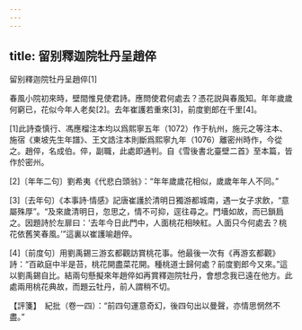 ```yaml
---
---
---
```

title: 留别釋迦院牡丹呈趙倅
---



留别釋迦院牡丹呈趙倅[1]


春風小院初來時，壁間惟見使君詩。應問使君何處去？憑花説與春風知。年年歲歲何窮已，花似今年人老矣[2]。去年崔護若重來[3]，前度劉郎在千里[4]。

[1]此詩查慎行、馮應榴注本均以爲熙寧五年（1072）作于杭州，施元之等注本、施宿《東坡先生年譜》、王文誥注本則斷爲熙寧九年（1076）離密州時作，今從之。趙倅，名成伯。倅，副職，此處即通判。自《雪後書北臺壁二首》至本篇，皆作於密州。

[2]〔年年二句〕劉希夷《代悲白頭翁》：“年年歲歲花相似，歲歲年年人不同。”

[3]〔去年句〕《本事詩·情感》記唐崔護於清明日獨游都城南，遇一女子求飲，“意屬殊厚”。“及來歲清明日，忽思之，情不可抑，逕往尋之。門墻如故，而已鎖扃之。因題詩於左扉曰：‘去年今日此門中，人面桃花相映紅。人面只今何處去？桃花依舊笑春風。’”這裏以崔護喻趙倅。

[4]〔前度句〕用劉禹錫三游玄都觀訪賞桃花事。他最後一次有《再游玄都觀》詩：“百畝庭中半是苔，桃花開盡菜花開。種桃道士歸何處？前度劉郎今又來。”這以劉禹錫自比。結兩句懸擬來年趙倅如再賞釋迦院牡丹，會想念我已遠在他方。此處兩用桃花典故，而題云牡丹，前人謂稍不切。

【評箋】　紀批（卷一四）：“前四句運意奇幻，後四句出以曼聲，亦情思惘然不盡。”